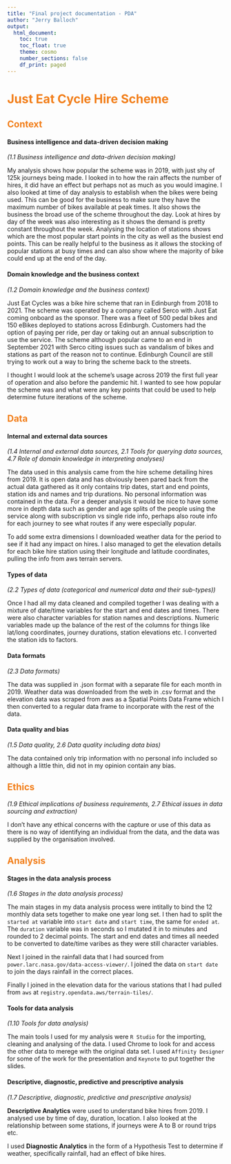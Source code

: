 ```yaml
---
title: "Final project documentation - PDA"
author: "Jerry Balloch"
output:
  html_document:
    toc: true
    toc_float: true
    theme: cosmo
    number_sections: false
    df_print: paged
---
```


# <span style="color: #F27F1B;">Just Eat Cycle Hire Scheme</span>

## <span style="color: #F27F1B;">Context</span>

#### Business intelligence and data-driven decision making 
_(1.1 Business intelligence and data-driven decision making)_

My analysis shows how popular the scheme was in 2019, with just shy of 125k journeys being made. I looked in to how the rain affects the number of hires, it did have an effect but perhaps not as much as you would imagine. I also looked at time of day analysis to establish when the bikes were being used. This can be good for the business to make sure they have the maximum number of bikes available at peak times. It also shows the business the broad use of the scheme throughout the day. Look at hires by day of the week was also interesting as it shows the demand is pretty constant throughout the week. Analysing the location of stations shows which are the most popular start points in the city as well as the busiest end points. This can be really helpful to the business as it allows the stocking of popular stations at busy times and can also show where the majority of bike could end up at the end of the day.

#### Domain knowledge and the business context 
_(1.2 Domain knowledge and the business context)_

Just Eat Cycles was a bike hire scheme that ran in Edinburgh from 2018 to 2021. The scheme was operated by a company called Serco with Just Eat coming onboard as the sponsor. There was a fleet of 500 pedal bikes and 150 eBikes deployed to stations across Edinburgh. Customers had the option of paying per ride, per day or taking out an annual subscription to use the service. The scheme although popular came to an end in September 2021 with Serco citing issues such as vandalism of bikes and stations as part of the reason not to continue. Edinburgh Council are still trying to work out a way to bring the scheme back to the streets.

I thought I would look at the scheme's usage across 2019 the first full year of operation and also before the pandemic hit. I wanted to see how popular the scheme was and what were any key points that could be used to help determine future iterations of the scheme.

## <span style="color: #F27F1B;">Data</span>

#### Internal and external data sources 
_(1.4 Internal and external data sources, 2.1 Tools for querying data sources, 4.7 Role of domain knowledge in interpreting analyses)_

The data used in this analysis came from the hire scheme detailing hires from 2019. It is open data and has obviously been pared back from the actual data gathered as it only contains trip dates, start and end points, station ids and names and trip durations. No personal information was contained in the data. For a deeper analysis it would be nice to have some more in depth data such as gender and age splits of the people using the service along with subscription vs single ride info, perhaps also route info for each journey to see what routes if any were especially popular.

To add some extra dimensions I downloaded weather data for the period to see if it had any impact on hires. I also managed to get the elevation details for each bike hire station using their longitude and latitude coordinates, pulling the info from aws terrain servers.

#### Types of data 
_(2.2 Types of data (categorical and numerical data and their sub-types))_

Once I had all my data cleaned and compiled together I was dealing with a mixture of date/time variables for the start and end dates and times. There were also character variables for station names and descriptions. Numeric variables made up the balance of the rest of the columns for things like lat/long coordinates, journey durations, station elevations etc. I converted the station ids to factors.

#### Data formats 
_(2.3 Data formats)_

The data was supplied in .json format with a separate file for each month in 2019. Weather data was downloaded from the web in .csv format and the elevation data was scraped from aws as a Spatial Points Data Frame which I then converted to a regular data frame to incorporate with the rest of the data.

#### Data quality and bias 
_(1.5 Data quality, 2.6 Data quality including data bias)_

The data contained only trip information with no personal info included so although a little thin, did not in my opinion contain any bias.

## <span style="color: #F27F1B;">Ethics</span>
_(1.9 Ethical implications of business requirements, 2.7 Ethical issues in data sourcing and extraction)_

I don't have any ethical concerns with the capture or use of this data as there is no way of identifying an individual from the data, and the data was supplied by the organisation involved.

## <span style="color: #F27F1B;">Analysis</span>

#### Stages in the data analysis process 
_(1.6 Stages in the data analysis process)_

The main stages in my data analysis process were intitally to bind the 12 monthly data sets together to make one year long set. I then had to split the `started at` variable into `start date` and `start time`, the same for `ended at`. The `duration` variable was in seconds so I mutated it in to minutes and rounded to 2 decimal points. The start and end dates and times all needed to be converted to date/time varibes as they were still character variables.

Next I joined in the rainfall data that I had sourced from `power.larc.nasa.gov/data-access-viewer/`. I joined the data on `start date` to join the days rainfall in the correct places.

Finally I joined in the elevation data for the various stations that I had pulled from `aws` at `registry.opendata.aws/terrain-tiles/`.

#### Tools for data analysis 
_(1.10 Tools for data analysis)_

The main tools I used for my analysis were `R Studio` for the importing, cleaning and analysing of the data. I used Chrome to look for and access the other data to merege with the original data set. I used `Affinity Designer` for some of the work for the presentation and `Keynote` to put together the slides.

#### Descriptive, diagnostic, predictive and prescriptive analysis 
_(1.7 Descriptive, diagnostic, predictive and prescriptive analysis)_


**Descriptive Analytics** were used to understand bike hires from 2019. I analysed use by time of day, duration, location. I also looked at the relationship between some stations, if journeys were A to B or round trips etc.

I used **Diagnostic Analytics** in the form of a Hypothesis Test to determine if weather, specifically rainfall, had an effect of bike hires.